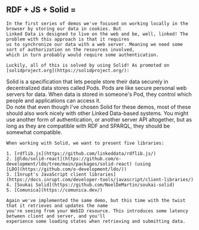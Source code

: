 
<Content>
    <h2 className="subtitle is-3" style={{display: "flex", gap: "0.25rem", alignItems: "center"}}>
        <span>RDF + JS + Solid =</span>
        <GiTechnoHeart style={{fill: "#7C4DFF"}}/>
    </h2>

    In the first series of demos we've focused on working locally in the browser by storing our data in cookies. But
    Linked Data is designed to live on the web and be, well, linked! The problem with this approach is that it requires
    us to synchronize our data with a web server. Meaning we need some sort of authorization on the resources involved,
    which in turn probably would require some authentication.

    Luckily, all of this is solved by using Solid! As promoted on [solidproject.org](https://solidproject.org/):
</Content>

<div className="message is-info">
    <div className={"message-body"}>
        Solid is a specification that lets people store their data securely in decentralized data stores called Pods.
        Pods are like secure personal web servers for data. When data is stored in someone's Pod, they control which
        people and applications can access it.
    </div>
</div>

<Content>
    Do note that even though I've chosen Solid for these demos, most of these should also work nicely with other
    Linked Data-based systems. You might use another form of authentication, or another server API altogether, but
    as long as they are compatible with RDF and SPARQL, they should be somewhat compatible.

    When working with Solid, we want to present five libraries:

    1. [rdflib.js](https://github.com/linkeddata/rdflib.js/)
    2. [@ldo/solid-react](https://github.com/o-development/ldo/tree/main/packages/solid-react) (using
    [LDO](https://github.com/o-development/ldo/))
    3. [Inrupt's JavaScript client libraries](https://docs.inrupt.com/developer-tools/javascript/client-libraries/)
    4. [Soukai Solid](https://github.com/NoelDeMartin/soukai-solid)
    5. [Comunica](https://comunica.dev/)

    Again we've implemented the same demo, but this time with the twist that it retrieves and updates the name
    you're seeing from your WebID resource. This introduces some latency between client and server, and you'll
    experience some loading states when retrieving and submitting data.
</Content>
